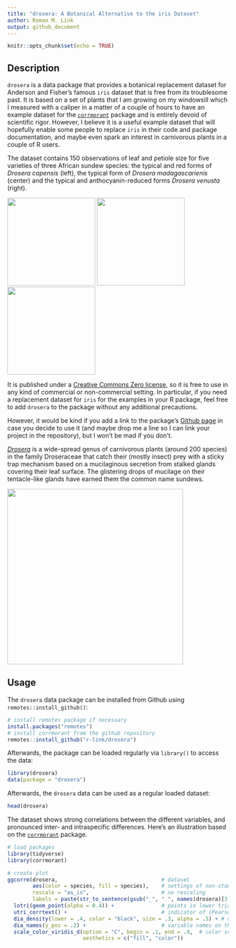 ```yaml
---
title: "drosera: A Botanical Alternative to the iris Dataset"
author: Roman M. Link
output: github_document
---
```


```r
knitr::opts_chunk$set(echo = TRUE)
```

## Description
`drosera` is a data package that provides a botanical replacement dataset for Anderson and Fisher's famous `iris` dataset that is free from its troublesome past. It is based on a set of plants that I am growing on my windowsill which I measured with a caliper in a matter of a couple of hours to have an example dataset for the [`corrmorant`](https://github.com/r-link/corrmorant) package and is entirely devoid of scientific rigor. However, I believe it is a useful example dataset that will hopefully enable some people to replace `iris` in their code and package documentation, and maybe even spark an interest in carnivorous plants in a couple of R users.

The dataset contains 150 observations of leaf and petiole size for five varieties of three African sundew species: the typical and red forms of _Drosera capensis_ (left), the typical form of _Drosera madagascarienis_ (center) and the typical and anthocyanin-reduced forms _Drosera venusta_ (right). 

<img src="man/figures/capensis.jpg" height="200" />
<img src="man/figures/madagascariensis.jpg" height="200" /> 
<img src="man/figures/venusta.jpg"height="200" />

It is published under a [Creative Commons Zero license](https://github.com/r-link/drosera/blob/master/LICENSE), so it is free to use in any kind of commercial or non-commercial setting. In particular, if you need a replacement dataset for `iris` for the examples in your R package, feel free to add `drosera` to the package without any additional precautions.

However, it would be kind if you add a link to the package's [Github page](https://github.com/r-link/drosera) in case you decide to use it (and maybe drop me a line so I can link your project in the repository), but I won’t be mad if you don’t.


[_Drosera_](https://en.wikipedia.org/wiki/Drosera) is a wide-spread genus of carnivorous plants (around 200 species) in the family Droseraceae that catch their (mostly insect) prey with a sticky trap mechanism based on a mucilaginous secretion from stalked glands covering their leaf surface. The glistering drops of mucilage on their tentacle-like glands have earned them the common name sundews. 

<img src="man/figures/madagascariensis1.jpg" align="center" width="400" />


## Usage
The `drosera` data package can be installed from Github using `remotes::install_github()`:

``` r
# install remotes package if necessary
install.packages("remotes")
# install corrmorant from the github repository
remotes::install_github("r-link/drosera")
```

Afterwards, the package can be loaded regularly via `library()` to access the data:
``` r
library(drosera)
data(package = "drosera")
```

Afterwards, the `drosera` data can be used as a regular loaded dataset:
``` r
head(drosera)
```

The dataset shows strong correlations between the different variables, and pronounced inter- and intraspecific differences. Here's an illustration based on the  [`corrmorant`](https://github.com/r-link/corrmorant) package.

```r
# load packages
library(tidyverse)
library(corrmorant)

# create plot
ggcorrm(drosera,                                 # dataset
        aes(color = species, fill = species),    # settings of non-standard aesthetics: color and fill by species
        rescale = "as_is",                       # no rescaling
        labels = paste(str_to_sentence(gsub("_", " ", names(drosera)[3:6])), "(mm)")) + # labels for variable names
  lotri(geom_point(alpha = 0.4)) +               # points in lower triangle 
  utri_corrtext() +                              # indicator of (Pearson) correlation in upper triangle
  dia_density(lower = .4, color = "black", size = .3, alpha = .5) + # density plots on the plot diagonal
  dia_names(y_pos = .2) +                        # variable names on the plot diagonal
  scale_color_viridis_d(option = "C", begin = .1, end = .9,  # color scale settings
                        aesthetics = c("fill", "color"))


```


